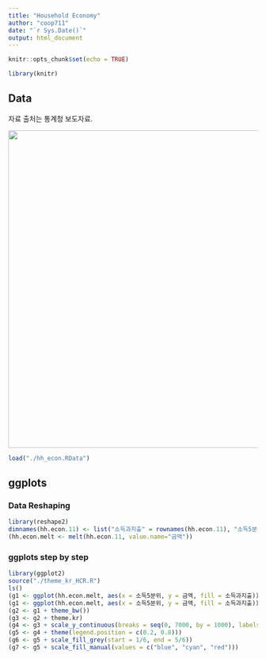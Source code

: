 ```yaml
---
title: "Household Economy"
author: "coop711"
date: "`r Sys.Date()`"
output: html_document
---
```


```r
knitr::opts_chunk$set(echo = TRUE)
```

```r
library(knitr)
```

## Data

자료 출처는 통계청 보도자료. 

<img src = "../pics/households_survey_5th_201144.png" width = 640/>

```r
load("./hh_econ.RData")
```

## ggplots

### Data Reshaping

```r
library(reshape2)
dimnames(hh.econ.11) <- list("소득과지출" = rownames(hh.econ.11), "소득5분위" = colnames(hh.econ.11))
(hh.econ.melt <- melt(hh.econ.11, value.name="금액"))
```

### ggplots step by step

```r
library(ggplot2)
source("./theme_kr_HCR.R")
ls()
(g1 <- ggplot(hh.econ.melt, aes(x = 소득5분위, y = 금액, fill = 소득과지출)) + geom_bar(stat="identity"))
(g1 <- ggplot(hh.econ.melt, aes(x = 소득5분위, y = 금액, fill = 소득과지출)) + geom_bar(stat="identity", position = "dodge"))
(g2 <- g1 + theme_bw())
(g3 <- g2 + theme.kr)
(g4 <- g3 + scale_y_continuous(breaks = seq(0, 7000, by = 1000), labels = 0:7) + ylab("금액(단위:백만원)") + ggtitle("2011 가계수지"))
(g5 <- g4 + theme(legend.position = c(0.2, 0.8)))
(g6 <- g5 + scale_fill_grey(start = 1/6, end = 5/6))
(g7 <- g5 + scale_fill_manual(values = c("blue", "cyan", "red")))
```